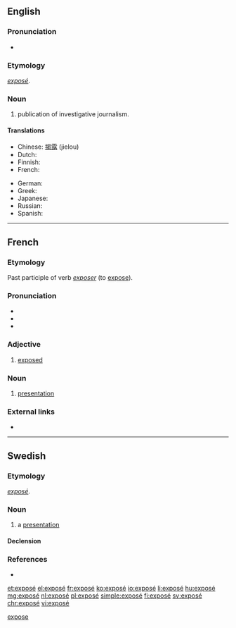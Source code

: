{{also|expose|Exposé}}
==English==

===Pronunciation===
* {{IPA|/ˌɛkspoʊˈzeɪ/|lang=en}}

===Etymology===
{{borrowing|fr|lang=en}} ''[[#French|exposé]]''.

===Noun===
{{wikipedia}}
{{en-noun}}

# publication of investigative journalism.

====Translations====
{{trans-top|publication}}
* Chinese: [[揭露]] (jielou)
* Dutch: {{t+|nl|exposé|n}}
* Finnish: {{t+|fi|paljastus}}
* French: {{t+|fr|révélations|f-p}}
{{trans-mid}}
* German: {{t|de|Exposé}}
* Greek: {{t+|el|έκθεση}}
* Japanese: {{t+|ja|暴露|tr=ばくろ, bakuro|sc=Jpan}}
* Russian: {{t+|ru|разоблаче́ние|n}}
* Spanish: {{t+|es|exposición}}
{{trans-bottom}}

[[Category:English terms spelled with É|expose]]

----

==French==

===Etymology===
Past participle of verb ''[[exposer]]'' (to [[expose]]).

===Pronunciation===
* {{IPA|/ɛks.po.ze/|lang=fr}}
* {{audio|Fr-exposé.ogg|Audio (France, Paris)|lang=fr}}
* {{homophones|exposée|exposées|exposer|exposés|exposez|lang=fr}}

===Adjective===
{{fr-adj}}

# [[exposed]]

===Noun===
{{fr-noun|m}}

# [[presentation]]

===External links===
* {{R:TLFi}}

----

==Swedish==

===Etymology===
{{borrowing|fr|lang=sv}} ''[[#French|exposé]]''.

===Noun===
{{sv-noun|c}}

# a [[presentation]]

====Declension====
{{sv-noun-reg-r-c|3=exposée}}

===References===
* {{R:runeberg.org|saol|8|0080.html exposé}}

[[et:exposé]]
[[el:exposé]]
[[fr:exposé]]
[[ko:exposé]]
[[io:exposé]]
[[li:exposé]]
[[hu:exposé]]
[[mg:exposé]]
[[nl:exposé]]
[[pl:exposé]]
[[simple:exposé]]
[[fi:exposé]]
[[sv:exposé]]
[[chr:exposé]]
[[vi:exposé]]